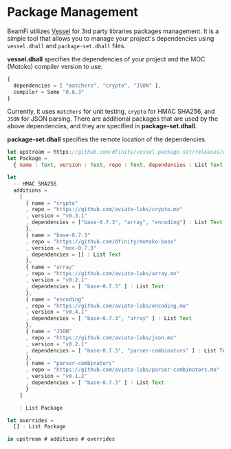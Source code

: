 # Package Management

BeamFi utilizes [Vessel](https://github.com/dfinity/vessel) for 3rd party libraries packages management.
It is a simple tool that allows you to manage your project's dependencies using `vessel.dhall` and `package-set.dhall` files.

**vessel.dhall** specifies the dependencies of your project and the MOC (Motoko) compiler version to use.

```js
{
  dependencies = [ "matchers", "crypto", "JSON" ],
  compiler = Some "0.8.3"
}
```

Currently, it uses `matchers` for unit testing, `crypto` for HMAC SHA256, and `JSON` for JSON parsing.
There are additional packages that are used by the above dependencies, and they are specified in **package-set.dhall**.

**package-set.dhall** specifies the remote location of the dependencies.

```js
let upstream = https://github.com/dfinity/vessel-package-set/releases/download/mo-0.6.21-20220215/package-set.dhall
let Package =
  { name : Text, version : Text, repo : Text, dependencies : List Text }

let
  -- HMAC SHA256
  additions =
    [
      { name = "crypto"
      , repo = "https://github.com/aviate-labs/crypto.mo"
      , version = "v0.3.1"
      , dependencies = ["base-0.7.3", "array", "encoding"] : List Text
      },
      { name = "base-0.7.3"
      , repo = "https://github.com/dfinity/motoko-base"
      , version = "moc-0.7.3"
      , dependencies = [] : List Text
      },
      { name = "array"
      , repo = "https://github.com/aviate-labs/array.mo"
      , version = "v0.2.1"
      , dependencies = [ "base-0.7.3" ] : List Text
      },
      { name = "encoding"
      , repo = "https://github.com/aviate-labs/encoding.mo"
      , version = "v0.4.1"
      , dependencies = [ "base-0.7.3", "array" ] : List Text
      },
      { name = "JSON"
      , repo = "https://github.com/aviate-labs/json.mo"
      , version = "v0.2.1"
      , dependencies = [ "base-0.7.3", "parser-combinators" ] : List Text
      },
      { name = "parser-combinators"
      , repo = "https://github.com/aviate-labs/parser-combinators.mo"
      , version = "v0.1.2"
      , dependencies = [ "base-0.7.3" ] : List Text
      }
    ]

    : List Package

let overrides =
  [] : List Package

in upstream # additions # overrides
```
